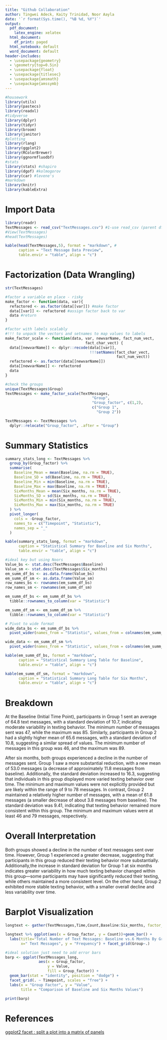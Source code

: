 ```yaml
---
title: "Github Collaboration"
author: Tingwei Adeck, Kaity Trinidad, Noor Aayla
date: '`r format(Sys.time(), "%B %d, %Y")`'
output:
  pdf_document:
    latex_engine: xelatex
  html_document:
    df_print: paged
  html_notebook: default
  word_document: default
header-includes:
  - \usepackage{geometry} 
  - \geometry{top=0.5in}
  - \usepackage{float}
  - \usepackage{titlesec}
  - \usepackage{amsmath}
  - \usepackage{amssymb}
---
```


```r
#housework
library(utils)
library(pastecs)
library(readxl)
#tidyverse
library(dplyr)
library(tidyr)
library(broom)
library(janitor)
#plotting
library(rlang)
library(ggplot2)
library(RColorBrewer)
library(ggnormfluodbf)
#stats
library(stats) #shapiro
library(dgof) #kolmogorov
library(car) #levene's
#markdown
library(knitr)
library(kableExtra)
```

# Import Data

```r
library(readr)
TextMessages <- read_csv("TextMessages.csv") #1-use read_csv (parent df)
#View(TextMessages)
#head(TextMessages)
```

```r
kable(head(TextMessages,5), format = "markdown", #
      caption = "Text Message Data Preview", 
      table.envir = "table", align = "c")
```

\newpage

# Factorization (Data Wrangling)

```r
str(TextMessages)
```

```r
#factor a variable en place - risky
make_factor <- function(data, var){
  refactored <- as.factor(data[[var]]) #make factor
  data[[var]] <- refactored #assign factor back to var
  data #return
}

#factor with labels scalably
#!!! to unpack the vectors and setnames to map values to labels
make_factor_scale <- function(data, var, newvarName, fact_num_vect, 
                                    fact_char_vect) {
  data[[newvarName]] <- dplyr::recode(data[[var]], 
                                      !!!setNames(fact_char_vect,
                                                  fact_num_vect)) 
  refactored <- as.factor(data[[newvarName]])
  data[[newvarName]] <- refactored
  data
}

#check the groups
unique(TextMessages$Group)
TextMessages <- make_factor_scale(TextMessages, 
                                       "Group", 
                                       "Group_factor", c(1,2), 
                                       c("Group 1", 
                                         "Group 2"))

TextMessages <- TextMessages %>%
  dplyr::relocate("Group_factor", .after = "Group")
```

\newpage

# Summary Statistics

```r
summary_stats_long <- TextMessages %>% 
  group_by(Group_factor) %>% 
  summarise(
    Baseline_Mean = mean(Baseline, na.rm = TRUE),
    Baseline_SD = sd(Baseline, na.rm = TRUE),
    Baseline_Min = min(Baseline, na.rm = TRUE),
    Baseline_Max = max(Baseline, na.rm = TRUE),
    SixMonths_Mean = mean(Six_months, na.rm = TRUE),
    SixMonths_SD = sd(Six_months, na.rm = TRUE),
    SixMonths_Min = min(Six_months, na.rm = TRUE),
    SixMonths_Max = max(Six_months, na.rm = TRUE)
  ) %>%
  pivot_longer(
    cols = -Group_factor,
    names_to = c("Timepoint", "Statistic"),
    names_sep = "_"
  )
```

```r
kable(summary_stats_long, format = "markdown", 
      caption = "Statistical Summary for Baseline and Six Months", 
      table.envir = "table", align = "c")
```

```r
#ideal key but using Noors
Value_bs <- stat.desc(TextMessages$Baseline)
Value_sm <- stat.desc(TextMessages$Six_months)
em_summ_df_bs <- as.data.frame(Value_bs)
em_summ_df_sm <- as.data.frame(Value_sm)
row_names_bs <- rownames(em_summ_df_bs)
row_names_sm <- rownames(em_summ_df_sm)

em_summ_df_bs <- em_summ_df_bs %>%
  tibble::rownames_to_column(var = "Statistic")

em_summ_df_sm <- em_summ_df_sm %>%
  tibble::rownames_to_column(var = "Statistic")

# Pivot to wide format
wide_data_bs <- em_summ_df_bs %>%
  pivot_wider(names_from = "Statistic", values_from = colnames(em_summ_df_bs)[2])

wide_data <- em_summ_df_sm %>%
  pivot_wider(names_from = "Statistic", values_from = colnames(em_summ_df_sm)[2])
```

```r
kable(em_summ_df_bs, format = "markdown", 
      caption = "Statistical Summary Long Table for Baseline", 
      table.envir = "table", align = "c")
```

```r
kable(em_summ_df_sm, format = "markdown", 
      caption = "Statistical Summary Long Table for Six Months", 
      table.envir = "table", align = "c")
```

\newpage

# Breakdown

At the Baseline (Initial Time Point), participants in Group 1 sent an average of 64.8 text messages, with a standard deviation of 10.7, indicating moderate variability in texting behavior. The minimum number of messages sent was 47, while the maximum was 85. Similarly, participants in Group 2 had a slightly higher mean of 65.6 messages, with a standard deviation of 10.8, suggesting a similar spread of values. The minimum number of messages in this group was 46, and the maximum was 89.

After six months, both groups experienced a decline in the number of messages sent. Group 1 saw a more substantial reduction, with a new mean of 53.0 messages (a decrease of approximately 11.8 messages from baseline). Additionally, the standard deviation increased to 16.3, suggesting that
individuals in this group displayed more varied texting behavior over time. The minimum and maximum values were not explicitly provided but are likely within the range of 9 to 78 messages. In contrast, Group 2 maintained a relatively higher number of messages, with a mean of 61.8 messages
(a smaller decrease of about 3.8 messages from baseline). The standard deviation was 9.41, indicating that texting behavior remained more consistent within this group. The minimum and maximum values were at least 46 and 79
messages, respectively.

# Overall Interpretation

Both groups showed a decline in the number of text messages sent over time. However, Group 1 experienced a greater decrease, suggesting that participants in this group reduced their texting behavior more substantially. Additionally,the increase in standard deviation for Group 1 at six months indicates greater variability in how much texting behavior changed within this group—some participants may have significantly reduced their texting, while others maintained a more consistent level. On the other hand, Group 2 exhibited more stable texting behavior, with a smaller overall decline and less variability over time.

\newpage

# Barplot Visualization

```r
longtext <- gather(TextMessages,Time,Count,Baseline:Six_months, factor_key = TRUE )
```


```r
longtext %>% ggplot(aes(x = Group_factor, y = Count))+geom_bar() +
  labs(title="Total Number of Text Messages: Baseline vs.6 Months By Group ",
       x=" Text Messages", y = "Frequency") + facet_grid(Group~.) 
```


```r
#ideal solution just need to add error bars
barp <- ggplot(TextMessages_long, 
               aes(x = Group_factor, 
                   y = Value, 
                   fill = Group_factor)) +
  geom_bar(stat = "identity", position = "dodge") +
  facet_grid(. ~ Timepoint, scales = "free") +
  labs(x = "Group Factor", y = "Value", 
       title = "Comparison of Baseline and Six Months Values")

print(barp)
```


\newpage

# References

[ggplot2 facet : split a plot into a matrix of panels ](https://www.sthda.com/english/wiki/ggplot2-facet-split-a-plot-into-a-matrix-of-panels)